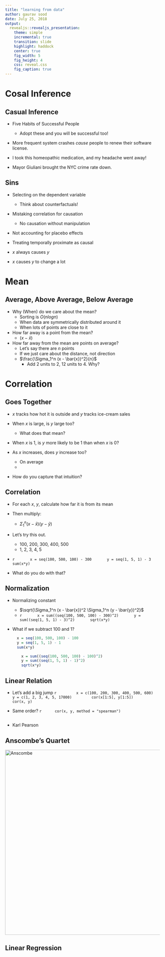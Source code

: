 ```yaml
---
title: "learning from data"
author: gaurav sood
date: July 25, 2018
output:
  revealjs::revealjs_presentation:
    theme: simple
    incremental: true
    transition: slide
    highlight: haddock
    center: true
    fig_width: 5
    fig_height: 4
    css: reveal.css
    fig_caption: true
---
```


# Cosal Inference

## Casual Inference

* Five Habits of Successful People
	- Adopt these and you will be successful too!

* More frequent system crashes *cause* people to renew their software license.  

* I took this homeopathic medication, and my headache went away!

* Mayor Giuliani brought the NYC crime rate down.

## Sins

* Selecting on the dependent variable
	- Think about counterfactuals!

* Mistaking correlation for causation
	- No causation without manipulation

* Not accounting for placebo effects

* Treating temporally proximate as causal

* $x$ always causes $y$

* $x$ causes $y$ to change a lot

# Mean

## Average, Above Average, Below Average

* Why (When) do we care about the mean?
	- Sorting is $O(n log n)$
	- When data are symmetrically distributed around it
	- When lots of points are close to it

* How far away is a point from the mean?
	- $(x - \bar{x})$

* How far away from the mean are points on average?
	- Let's say there are $n$ points
	- If we just care about the distance, not direction
	- $\frac{\Sigma_1^n (x - \bar{x})^2}{n}$
		- Add 2 units to 2, 12 units to 4. Why? 

# Correlation

## Goes Together

* $x$ tracks how hot it is outside and $y$ tracks ice-cream sales
	
* When $x$ is large, is $y$ large too?
	- What does that mean?

* When $x$ is 1, is $y$ more likely to be 1 than when $x$ is 0?
	
* As $x$ increases, does $y$ increase too?
	- On average
	- 

* How do you capture that intuition?
 
## Correlation 

* For each $x$, $y$, calculate how far it is from its mean

* Then multiply:
	- $\Sigma_1^n (x - \bar{x}) (y - \bar{y})$

* Let's try this out. 
	- 100, 200, 300, 400, 500
	- 1, 2, 3, 4, 5

*	
	```r
	  x = seq(100, 500, 100) - 300
      y = seq(1, 5, 1) - 3
      sum(x*y)
	```

* What do you do with that?

## Normalization

* Normalizing constant
	- $\sqrt{\Sigma_1^n (x - \bar{x})^2 \Sigma_1^n (y - \bar{y})^2}$
	-  
		```r
	  	x = sum((seq(100, 500, 100) - 300)^2)
      	y = sum((seq(1, 5, 1) - 3)^2)
      	sqrt(x*y)
		```

* What if we subtract 100 and 1?

	```r
	  x = seq(100, 500, 100) - 100
      y = seq(1, 5, 1) - 1
      sum(x*y)
	```

	```r
	  	x = sum((seq(100, 500, 100) - 100)^2)
      	y = sum((seq(1, 5, 1) - 1)^2)
      	sqrt(x*y)
	```

## Linear Relation

* Let's add a big jump
	```r
		x = c(100, 200, 300, 400, 500, 600)
		y = c(1, 2, 3, 4, 5, 17000)
		cor(x[1:5], y[1:5])
		cor(x, y)
	```

* Same order?
	```r
	 cor(x, y, method = "spearman")
	```

## 
* Karl Pearson

## Anscombe's Quartet

<img src="anscombe.png" alt="Anscombe" height="600">

## Linear Regression


